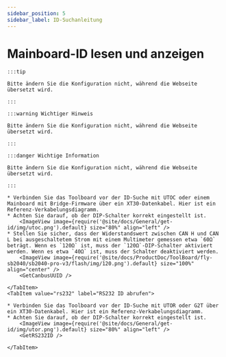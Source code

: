 ```yaml
---
sidebar_position: 5
sidebar_label: ID-Suchanleitung
---
```








# Mainboard-ID lesen und anzeigen

    :::tip

    Bitte ändern Sie die Konfiguration nicht, während die Webseite übersetzt wird.

    :::

    :::warning Wichtiger Hinweis

    Bitte ändern Sie die Konfiguration nicht, während die Webseite übersetzt wird.

    :::

    :::danger Wichtige Information

    Bitte ändern Sie die Konfiguration nicht, während die Webseite übersetzt wird.

    :::

<Tabs>
    <TabItem value="can" label="CANBus UUID abrufen">

    * Verbinden Sie das Toolboard vor der ID-Suche mit UTOC oder einem Mainboard mit Bridge-Firmware über ein XT30-Datenkabel. Hier ist ein Referenz-Verkabelungsdiagramm.
    * Achten Sie darauf, ob der DIP-Schalter korrekt eingestellt ist.
        <ImageView image={require('@site/docs/General/get-id/img/utoc.png').default} size="80%" align="left" />
    * Stellen Sie sicher, dass der Widerstandswert zwischen CAN H und CAN L bei ausgeschaltetem Strom mit einem Multimeter gemessen etwa `60Ω` beträgt. Wenn es `120Ω` ist, muss der `120Ω`-DIP-Schalter aktiviert werden. Wenn es etwa `40Ω` ist, muss der Schalter deaktiviert werden.
        <ImageView image={require('@site/docs/ProductDoc/ToolBoard/fly-sb2040/sb2040-pro-v3/flash/img/120.png').default} size="100%" align="center" />
        <GetCanbusUUID />

    </TabItem>
    <TabItem value="rs232" label="RS232 ID abrufen">

    * Verbinden Sie das Toolboard vor der ID-Suche mit UTOR oder G2T über ein XT30-Datenkabel. Hier ist ein Referenz-Verkabelungsdiagramm.
    * Achten Sie darauf, ob der DIP-Schalter korrekt eingestellt ist.
        <ImageView image={require('@site/docs/General/get-id/img/utor.png').default} size="80%" align="left" />              
        <GetRS232ID />

    </TabItem>
</Tabs>